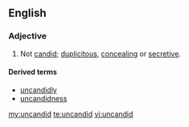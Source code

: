 ==English==

===Adjective===
{{en-adj}}

# Not [[candid]]; [[duplicitous]], [[concealing]] or [[secretive]].

====Derived terms====
* [[uncandidly]]
* [[uncandidness]]

[[my:uncandid]]
[[te:uncandid]]
[[vi:uncandid]]